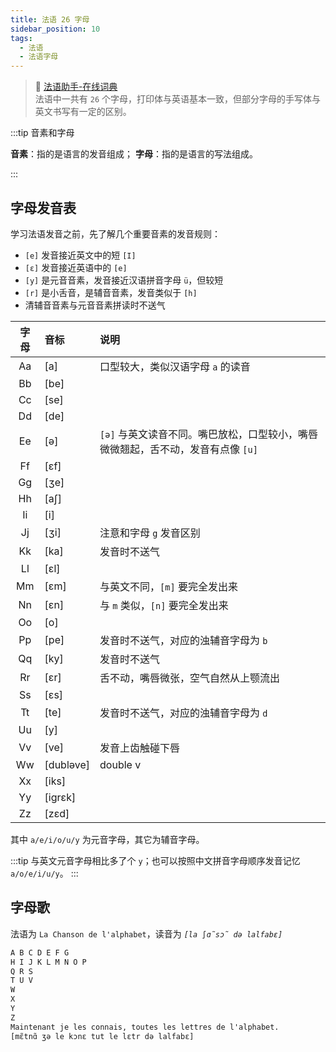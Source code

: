 ```yaml
---
title: 法语 26 字母
sidebar_position: 10
tags:
  - 法语
  - 法语字母
---
```


<Author cost={3} publish="2023-10-19 21:00" update="2023-11-12 23:8" />

> 📖 [法语助手-在线词典](https://www.frdic.com/) <br/>
> 法语中一共有 `26` 个字母，打印体与英语基本一致，但部分字母的手写体与英文书写有一定的区别。

:::tip 音素和字母

**音素**：指的是语言的发音组成；
**字母**：指的是语言的写法组成。

:::

## 字母发音表

学习法语发音之前，先了解几个重要音素的发音规则：

- `[e]` 发音接近英文中的短 `[I]`
- `[ε]` 发音接近英语中的 `[e]`
- `[y]` 是元音音素，发音接近汉语拼音字母 `ü`，但较短
- `[r]` 是小舌音，是辅音音素，发音类似于 `[h]`
- 清辅音音素与元音音素拼读时不送气

| 字母 | 音标       | 说明                                                                             |
| :--: | :--------- | :------------------------------------------------------------------------------- |
|  Aa  | \[a]       | 口型较大，类似汉语字母 `a` 的读音                                                |
|  Bb  | \[be]      |                                                                                  |
|  Cc  | \[se]      |                                                                                  |
|  Dd  | \[de]      |                                                                                  |
|  Ee  | \[ə]       | `[ə]` 与英文读音不同。嘴巴放松，口型较小，嘴唇微微翘起，舌不动，发音有点像 `[u]` |
|  Ff  | \[εf]      |                                                                                  |
|  Gg  | \[ʒe]      |                                                                                  |
|  Hh  | \[a∫]      |                                                                                  |
|  Ii  | \[i]       |                                                                                  |
|  Jj  | \[ʒi]      | 注意和字母 `g` 发音区别                                                          |
|  Kk  | \[ka]      | 发音时不送气                                                                     |
|  Ll  | \[εl]      |                                                                                  |
|  Mm  | \[εm]      | 与英文不同，`[m]` 要完全发出来                                                   |
|  Nn  | \[εn]      | 与 `m` 类似，`[n]` 要完全发出来                                                  |
|  Oo  | \[o]       |                                                                                  |
|  Pp  | \[pe]      | 发音时不送气，对应的浊辅音字母为 `b`                                             |
|  Qq  | \[ky]      | 发音时不送气                                                                     |
|  Rr  | \[εr]      | 舌不动，嘴唇微张，空气自然从上颚流出                                             |
|  Ss  | \[εs]      |                                                                                  |
|  Tt  | \[te]      | 发音时不送气，对应的浊辅音字母为 `d`                                             |
|  Uu  | \[y]       |                                                                                  |
|  Vv  | \[ve]      | 发音上齿触碰下唇                                                                 |
|  Ww  | \[dubləve] | double v                                                                         |
|  Xx  | \[iks]     |                                                                                  |
|  Yy  | \[igrεk]   |                                                                                  |
|  Zz  | \[zεd]     |                                                                                  |

其中 `a/e/i/o/u/y` 为元音字母，其它为辅音字母。

:::tip
与英文元音字母相比多了个 `y`；也可以按照中文拼音字母顺序发音记忆 `a/o/e/i/u/y`。
:::

## 字母歌

法语为 `La Chanson de l'alphabet`，读音为 _`[la ∫ɑ̃sɔ̃ də lalfabε]`_

```txt
A B C D E F G
H I J K L M N O P
Q R S
T U V
W
X
Y
Z
Maintenant je les connais, toutes les lettres de l'alphabet.
[mɛ̃tnɑ̃ ʒə le kɔnε tut le lεtr də lalfabε]
```
